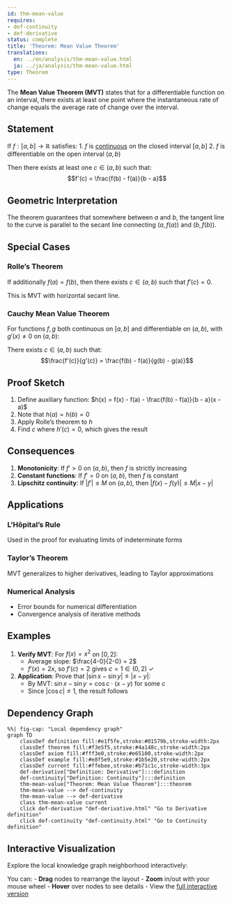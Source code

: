 ```yaml
---
id: thm-mean-value
requires:
- def-continuity
- def-derivative
status: complete
title: 'Theorem: Mean Value Theorem'
translations:
  en: ../en/analysis/thm-mean-value.html
  ja: ../ja/analysis/thm-mean-value.html
type: Theorem
---
```


The **Mean Value Theorem (MVT)** states that for a differentiable function on an interval, there exists at least one point where the instantaneous rate of change equals the average rate of change over the interval.

## Statement

If $f: [a,b] \to \mathbb{R}$ satisfies:
1. $f$ is [continuous](def-continuity.qmd) on the closed interval $[a,b]$
2. $f$ is differentiable on the open interval $(a,b)$

Then there exists at least one $c \in (a,b)$ such that:
$$f'(c) = \frac{f(b) - f(a)}{b - a}$$

## Geometric Interpretation

The theorem guarantees that somewhere between $a$ and $b$, the tangent line to the curve is parallel to the secant line connecting $(a, f(a))$ and $(b, f(b))$.

## Special Cases

### Rolle's Theorem
If additionally $f(a) = f(b)$, then there exists $c \in (a,b)$ such that $f'(c) = 0$.

This is MVT with horizontal secant line.

### Cauchy Mean Value Theorem
For functions $f, g$ both continuous on $[a,b]$ and differentiable on $(a,b)$, with $g'(x) \neq 0$ on $(a,b)$:

There exists $c \in (a,b)$ such that:
$$\frac{f'(c)}{g'(c)} = \frac{f(b) - f(a)}{g(b) - g(a)}$$

## Proof Sketch

1. Define auxiliary function: $h(x) = f(x) - f(a) - \frac{f(b) - f(a)}{b - a}(x - a)$
2. Note that $h(a) = h(b) = 0$
3. Apply Rolle's theorem to $h$
4. Find $c$ where $h'(c) = 0$, which gives the result

## Consequences

1. **Monotonicity**: If $f' > 0$ on $(a,b)$, then $f$ is strictly increasing
2. **Constant functions**: If $f' = 0$ on $(a,b)$, then $f$ is constant
3. **Lipschitz continuity**: If $|f'| \leq M$ on $(a,b)$, then $|f(x) - f(y)| \leq M|x - y|$

## Applications

### L'Hôpital's Rule
Used in the proof for evaluating limits of indeterminate forms

### Taylor's Theorem
MVT generalizes to higher derivatives, leading to Taylor approximations

### Numerical Analysis
- Error bounds for numerical differentiation
- Convergence analysis of iterative methods

## Examples

1. **Verify MVT**: For $f(x) = x^2$ on $[0,2]$:
   - Average slope: $\frac{4-0}{2-0} = 2$
   - $f'(x) = 2x$, so $f'(c) = 2$ gives $c = 1 \in (0,2)$ ✓

2. **Application**: Prove that $|\sin x - \sin y| \leq |x - y|$:
   - By MVT: $\sin x - \sin y = \cos c \cdot (x - y)$ for some $c$
   - Since $|\cos c| \leq 1$, the result follows

## Dependency Graph

```mermaid
%%| fig-cap: "Local dependency graph"
graph TD
    classDef definition fill:#e1f5fe,stroke:#01579b,stroke-width:2px
    classDef theorem fill:#f3e5f5,stroke:#4a148c,stroke-width:2px
    classDef axiom fill:#fff3e0,stroke:#e65100,stroke-width:2px
    classDef example fill:#e8f5e9,stroke:#1b5e20,stroke-width:2px
    classDef current fill:#ffebee,stroke:#b71c1c,stroke-width:3px
    def-derivative["Definition: Derivative"]:::definition
    def-continuity["Definition: Continuity"]:::definition
    thm-mean-value["Theorem: Mean Value Theorem"]:::theorem
    thm-mean-value --> def-continuity
    thm-mean-value --> def-derivative
    class thm-mean-value current
    click def-derivative "def-derivative.html" "Go to Derivative definition"
    click def-continuity "def-continuity.html" "Go to Continuity definition"
```

## Interactive Visualization

Explore the local knowledge graph neighborhood interactively:

::: {.graph-viz data-id="thm-mean-value" data-width="700" data-height="500"}
:::

You can:
- **Drag** nodes to rearrange the layout
- **Zoom** in/out with your mouse wheel
- **Hover** over nodes to see details
- View the [full interactive version](../../output/interactive/thm-mean-value.html){target="_blank"}
